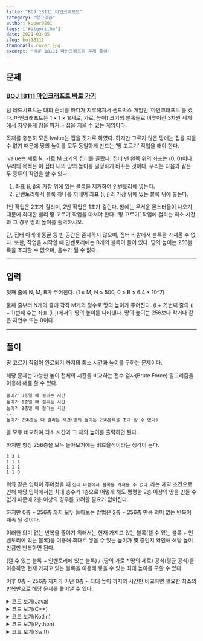 ```yaml
---
title: "BOJ 18111 마인크래프트"
category: "알고리즘"
author: kuper0201
tags: ['#algorithm']
date: 2021-03-05
slug: boj18111
thumbnail: cover.jpg
excerpt: "백준 18111 마인크래프트 문제 풀이"
---
```


## 문제

### <a href="https://boj.kr/18111" target="_blank">BOJ 18111 마인크래프트 바로 가기</a>

팀 레드시프트는 대회 준비를 하다가 지루해져서 샌드박스 게임인 ‘마인크래프트’를 켰다. 마인크래프트는 1 × 1 × 1(세로, 가로, 높이) 크기의 블록들로 이루어진 3차원 세계에서 자유롭게 땅을 파거나 집을 지을 수 있는 게임이다.

목재를 충분히 모은 lvalue는 집을 짓기로 하였다. 하지만 고르지 않은 땅에는 집을 지을 수 없기 때문에 땅의 높이를 모두 동일하게 만드는 ‘땅 고르기’ 작업을 해야 한다.

lvalue는 세로 N, 가로 M 크기의 집터를 골랐다. 집터 맨 왼쪽 위의 좌표는 (0, 0)이다. 우리의 목적은 이 집터 내의 땅의 높이를 일정하게 바꾸는 것이다. 우리는 다음과 같은 두 종류의 작업을 할 수 있다.

1. 좌표 (i, j)의 가장 위에 있는 블록을 제거하여 인벤토리에 넣는다.
2. 인벤토리에서 블록 하나를 꺼내어 좌표 (i, j)의 가장 위에 있는 블록 위에 놓는다.

1번 작업은 2초가 걸리며, 2번 작업은 1초가 걸린다. 밤에는 무서운 몬스터들이 나오기 때문에 최대한 빨리 땅 고르기 작업을 마쳐야 한다. ‘땅 고르기’ 작업에 걸리는 최소 시간과 그 경우 땅의 높이를 출력하시오.

단, 집터 아래에 동굴 등 빈 공간은 존재하지 않으며, 집터 바깥에서 블록을 가져올 수 없다. 또한, 작업을 시작할 때 인벤토리에는 B개의 블록이 들어 있다. 땅의 높이는 256블록을 초과할 수 없으며, 음수가 될 수 없다.

---

## 입력

첫째 줄에 N, M, B가 주어진다. (1 ≤ M, N ≤ 500, 0 ≤ B ≤ 6.4 × 10^7)

둘째 줄부터 N개의 줄에 각각 M개의 정수로 땅의 높이가 주어진다. (i + 2)번째 줄의 (j + 1)번째 수는 좌표 (i, j)에서의 땅의 높이를 나타낸다. 땅의 높이는 256보다 작거나 같은 자연수 또는 0이다.

---

## 풀이

땅 고르기 작업이 완료되기 까지의 최소 시간과 높이를 구하는 문제이다.<br/>

해당 문제는 가능한 높이 전체의 시간을 비교하는 전수 검사(Brute Force) 알고리즘을 이용해 해결 할 수 있다.

```
높이가 0층일 때 걸리는 시간
높이가 1층일 때 걸리는 시간
높이가 2층일 때 걸리는 시간
...
높이가 256층일 때 걸리는 시간(땅의 높이는 256블록을 초과 할 수 없다)
```

을 모두 비교하여 최소 시간과 그 때의 높이를 출력하면 된다.

하지만 항상 256층을 모두 돌아보기에는 비효율적이라는 생각이 든다.

```
3 3 1
1 1 1
1 1 1
1 1 0
```

위와 같은 입력이 주어졌을 때 `집터 바깥에서 블록을 가져올 수 없다.`라는 제약 조건으로 인해 해당 입력에서는 최대 층수가 1층으로 어떻게 해도 평평한 2층 이상의 땅을 만들 수 없기 때문에 2층 이상의 경우를 고려할 필요가 없어진다.

하지만 0층 ~ 256층 까지 모두 돌아보는 방법은 2층 ~ 256층 만큼 의미 없는 반복이 계속 될 것이다.

이러한 의미 없는 반복을 줄이기 위해서는 현재 가지고 있는 블록(캘 수 있는 블록 + 인벤토리에 있는 블록)을 이용해 최대로 쌓을 수 있는 높이가 몇 층인지 확인해 해당 높이만큼만 반복하면 된다.

(캘 수 있는 블록 + 인벤토리에 있는 블록) / (땅의 가로 * 땅의 세로) 공식(평균 공식)을 이용하면 현재 가지고 있는 블록을 이용해 쌓을 수 있는 최대 높이를 구할 수 있다.

이후 0층 ~ 256층 까지가 아닌 0층 ~ 최대 높이 까지의 시간만 비교하면 필요한 최소의 반복만으로 해당 문제를 풀어낼 수 있다.


<details markdown="1">
<summary>코드 보기(Java)</summary>

```javascript
import java.io.*;

public class Main {
    public static void main(String[] args) throws Exception {
        BufferedReader br = new BufferedReader(new InputStreamReader(System.in));
        String[] str = br.readLine().split(" ");

        // 가로, 세로, 인벤토리 입력
        int M = Integer.parseInt(str[0]);
        int N = Integer.parseInt(str[1]);
        int B = Integer.parseInt(str[2]);

        // 땅 높이 입력
        int map[][] = new int[M][N];
        long sum = 0;
        for (int i = 0; i < M; i++) {
            str = br.readLine().split(" ");
            for (int j = 0; j < N; j++) {
                map[i][j] = Integer.parseInt(str[j]);
                sum += map[i][j];
            }
        }

        // (캘 수 있는 블록 + 가진 블록) / (가로 * 세로) 공식으로 최대 높이를 구한다
        int maxHeight = (int)((sum + B) / (M * N));
        int minTime = Integer.MAX_VALUE, targetHeight = 0;

        // 최대 높이까지 반복하며 시간을 비교한다
        for (int i = 0; i <= maxHeight; i++) {
            int time = 0;

            for (int j = 0; j < M; j++) {
                for (int k = 0; k < N; k++) {
                    if (map[j][k] > i) time += (map[j][k] - i) * 2;
                    else if (map[j][k] < i) time += i - map[j][k];
                }
            }

            // 답이 여러 개 있을 경우 가장 높은 층을 저장하기 위해 >= 조건 사용
            if (minTime >= time) {
                minTime = time;
                targetHeight = i;
            }
        }

        System.out.println(minTime + " " + targetHeight);
    }
}
```
</details>

<details markdown="1">
<summary>코드 보기(C++)</summary>

```cpp
#include <iostream>
using namespace std;

int main() {
	// 가로, 세로, 인벤토리 입력
	int M, N, B;
	cin >> M >> N >> B;
	
	// 땅 높이 입력
	int map[M][N];
	int sum = 0;
	for (int i = 0; i < M; i++) {
        for (int j = 0; j < N; j++) {
            cin >> map[i][j];
        	sum += map[i][j];
        }
	}
	
	// (캘 수 있는 블록 + 가진 블록) / (가로 * 세로) 공식으로 최대 높이를 구한다
	int maxHeight = (int)((sum + B) / (M * N));
    int minTime = 2147483647, targetHeight = 0;
    
    // 최대 높이까지 반복하며 시간을 비교한다
    for (int i = 0; i <= maxHeight; i++) {
    	int time = 0;
    	
    	for (int j = 0; j < M; j++) {
    		for (int k = 0; k < N; k++) {
    			if (map[j][k] > i) time += (map[j][k] - i) * 2;
    			else if (map[j][k] < i) time += i - map[j][k];
    		}
    	}
    	
    	// 답이 여러 개 있을 경우 가장 높은 층을 저장하기 위해 >= 조건 사용
    	if (minTime >= time) {
    		minTime = time;
    		targetHeight = i;
    	}
    }
	
	cout << minTime << " " << targetHeight;
	return 0;
}
```

</details>

<details markdown="1">
<summary>코드 보기(Kotlin)</summary>

```javascript
fun main(args: Array<String>) {
    // 가로, 세로, 인벤토리 입력
    var str = readLine()!!.split(' ')
    var M = str[0].toInt()
    var N = str[1].toInt()
    var B = str[2].toInt()
    
    // 땅 높이 입력
    var sum = 0
    var map = Array(M,{IntArray(N,{0})})
    for(i in 0 until M) {
        str = readLine()!!.split(' ')
        for(j in 0 until N) {
            map[i][j] = str[j].toInt()
            sum += map[i][j]
        }
    }
    
    // (캘 수 있는 블록 + 가진 블록) / (가로 * 세로) 공식으로 최대 높이를 구한다
    var maxHeight = (sum + B) / (M * N)
    var minTime = Int.MAX_VALUE
    var targetHeight = 0

    // 최대 높이까지 반복하며 시간을 비교한다
    for(i in 0..maxHeight) {
        var time = 0
            
        for(j in 0 until M) {
            for(k in 0 until N) {
                if (map[j][k] > i) time += (map[j][k] - i) * 2
                else if (map[j][k] < i) time += i - map[j][k]
            }
        }

        // 답이 여러 개 있을 경우 가장 높은 층을 저장하기 위해 >= 조건 사용
        if (minTime >= time) {
            minTime = time
            targetHeight = i
        }
    }
        
    println("$minTime $targetHeight")
}
```

</details>

<details markdown="1">
<summary>코드 보기(Python)</summary>

```python
def main():
    # 가로, 세로, 인벤토리 입력
    M, N, B = map(int, input().split(' '))
    arr = [[0 for j in range(N)] for i in range(M)]
    
    # 땅 높이 입력
    sum = 0
    for i in range(M):
        str = input().split(' ')
        for j in range(N):
            arr[i][j] = int(str[j])
            sum = sum + arr[i][j]
    
    # (캘 수 있는 블록 + 가진 블록) / (가로 * 세로) 공식으로 최대 높이를 구한다
    maxHeight = (sum + B) // (M * N)
    minTime = 2147483647
    targetHeight = 0
    
    # 최대 높이까지 반복하며 시간을 비교한다
    for i in range(maxHeight + 1):
        time = 0
        for j in range(M):
            for k in range(N):
                if arr[j][k] > i:
                    time = time + (arr[j][k] - i) * 2
                elif arr[j][k] < i:
                    time = time + i - arr[j][k]
                    
        # 답이 여러 개 있을 경우 가장 높은 층을 저장하기 위해 >= 조건 사용
        if minTime >= time:
            minTime = time
            targetHeight = i
    
    print(minTime, end=' ')
    print(targetHeight)
    
if __name__ == "__main__":
    main()
```

</details>

<details markdown="1">
<summary>코드 보기(Swift)</summary>

```cpp
import Foundation

func main() {
    // 가로, 세로, 인벤토리 입력
    var str = readLine()!.split(separator: " ")
    var M = Int(str[0])!
    var N = Int(str[1])!
    var B = Int(str[2])!
    
    
    // 땅 높이 입력
    var sum = 0
    var map = Array(repeating: Array(repeating: 0, count: N), count: M)
    for i in 0..<M {
        str = readLine()!.split(separator: " ")
        for j in 0..<N {
            map[i][j] = Int(str[j])!
            sum += map[i][j]
        }
    }
    
    // (캘 수 있는 블록 + 가진 블록) / (가로 * 세로) 공식으로 최대 높이를 구한다
    var maxHeight = (sum + B) / (M * N)
    var minTime = Int.max
    var targetHeight = 0
    
    // 최대 높이까지 반복하며 시간을 비교한다
    for i in 0...maxHeight {
        var time = 0
        
        for j in 0..<M {
            for k in 0..<N {
                if map[j][k] > i {
                    time += (map[j][k] - i) * 2
                } else if map[j][k] < i {
                    time += i - map[j][k]
                }
            }
        }
        
        // 답이 여러 개 있을 경우 가장 높은 층을 저장하기 위해 >= 조건 사용
        if minTime >= time {
            minTime = time
            targetHeight = i
        }
    }
    
    print(minTime, targetHeight)
}

main()
```
</details>
